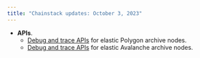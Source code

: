```yaml
---
title: "Chainstack updates: October 3, 2023"
---
```

- **APIs**.
	- [Debug and trace APIs](/reference/polygon-debug-trace-rpc-methods) for elastic Polygon archive nodes.
	- [Debug and trace APIs](/reference/avalanche-debug-trace-rpc-methods) for elastic Avalanche archive nodes.
